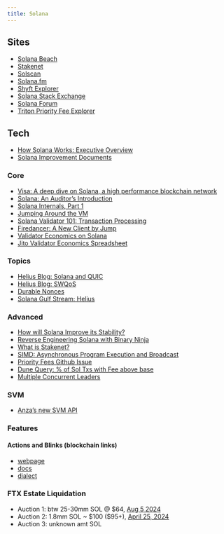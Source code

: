 ```yaml
---
title: Solana
---
```


## Sites

- [Solana Beach](https://solanabeach.io/)
- [Stakenet](https://www.jito.network/stakenet/)
- [Solscan](https://solscan.io/)
- [Solana.fm](https://solana.fm/)
- [Shyft Explorer](https://translator.shyft.to/)
- [Solana Stack Exchange](https://solana.stackexchange.com/)
- [Solana Forum](https://forum.solana.com/)
- [Triton Priority Fee Explorer](https://www.triton.one/solana-prioritization-fees/)

## Tech

- [How Solana Works: Executive Overview](https://www.helius.dev/blog/solana-executive-overview)
- [Solana Improvement Documents](https://github.com/solana-foundation/solana-improvement-documents/blob/main/proposals/0001-simd-process.md)

### Core

- [Visa: A deep dive on Solana, a high performance blockchain network](https://usa.visa.com/solutions/crypto/deep-dive-on-solana.html)
- [Solana: An Auditor's Introduction](https://osec.io/blog/2022-03-14-solana-security-intro)
- [Solana Internals, Part 1](https://medium.com/@metaproph3t/solana-internals-part-1-449ee68cb4f4)
- [Jumping Around the VM](https://osec.io/blog/2023-12-11-jumping-around-in-the-vm)
- [Solana Validator 101: Transaction Processing](https://www.jito.wtf/blog/solana-validator-101-transaction-processing/)
- [Firedancer: A New Client by Jump](https://jumpcrypto.com/jump-crypto-sets-out-to-build-new-validator-client-for-the-solana-blockchain-to-increase-the-throughput-and-reliability-of-the-network/)
- [Validator Economics on Solana](https://medium.com/chorus-one/exploring-validator-economics-on-solana-cb1498a3aef6)
- [Jito Validator Economics Spreadsheet](https://docs.google.com/spreadsheets/d/1JhgBLvZInSGA91GDWYFg_-6CIevCv8RUOe3kgSTm5_M/edit#gid=2134008686)

### Topics

- [Helius Blog: Solana and QUIC](https://www.helius.dev/blog/all-you-need-to-know-about-solana-and-quic)
- [Helius Blog: SWQoS](https://www.helius.dev/blog/stake-weighted-quality-of-service-everything-you-need-to-know)
- [Durable Nonces](https://solana.com/developers/guides/advanced/introduction-to-durable-nonces)
- [Solana Gulf Stream: Helius](https://www.helius.dev/blog/solana-gulf-stream)

### Advanced

- [How will Solana Improve its Stability?](https://medium.com/chorus-one/how-will-solana-improve-its-stability-6d4b0ba41866)
- [Reverse Engineering Solana with Binary Ninja](https://osec.io/blog/2022-08-27-reverse-engineering-solana)
- [What is Stakenet?](https://buffalu.substack.com/p/wtf-is-stakenet)
- [SIMD: Asynchronous Program Execution and Broadcast](https://github.com/solana-foundation/solana-improvement-documents/pull/45)
- [Priority Fees Github Issue](https://github.com/solana-labs/solana/issues/22820)
- [Dune Query: % of Sol Txs with Fee above base](https://dune.com/queries/1111217/1898826)
- [Multiple Concurrent Leaders](https://x.com/aeyakovenko/status/1810222589991583922)

### SVM

- [Anza's new SVM API](https://www.anza.xyz/blog/anzas-new-svm-api)

### Features

#### Actions and Blinks (blockchain links)

- [webpage](https://solana.com/solutions/actions)
- [docs](https://solana.com/docs/advanced/actions)
- [dialect](https://www.dialect.to/)

### FTX Estate Liquidation

- Auction 1: btw 25-30mm SOL @ $64, [Aug 5 2024](https://www.bloomberg.com/news/articles/2024-04-05/ftx-s-solana-sale-galaxy-pantera-buy-tokens-at-64-sol?embedded-checkout=true)
- Auction 2: 1.8mm SOL ~ $100 ($95+), [April 25, 2024](https://www.theblock.co/post/291702/ftx-estate-wraps-up-second-tranche-of-locked-solana-sales-with-bids-around-100)
- Auction 3: unknown amt SOL